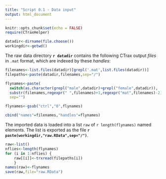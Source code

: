 ```yaml
---
title: "Script 0.1 - Data input"
output: html_document
---
```


```r
knitr::opts_chunk$set(echo = FALSE)
require(CTraxHelper)
```


```r
datadir<-dirname(file.choose())
workingdir<-getwd()
```

The raw data directory **`r datadir`** contains the following CTrax output *files* in `.mat` format, which are indexed by these *handles*:

```r
filenames<-list.files(datadir)[grepl('.mat',list.files(datadir))]
filepaths<-paste(datadir,filenames,sep="/")

flynames<-paste(
  switch(as.character(grepl("male",datadir)+grepl("female",datadir)), '1'='m', '2'='f', '0'='n'),
  substr(filenames,regexpr(" ",filenames)+1,regexpr("mat",filenames)-2),
  sep="")

flynames<-gsub("ctrl","0",flynames)

cbind("names"=filenames,"handles"=flynames)
```

The imported data is loaded into a list `raw` of `r length(flynames)` named elements. The list is exported as the file **`r paste(workingdir,"raw.RData",sep="/")`**.

```r
raw<-list()
nflies<-length(flynames)
for (i in 1:nflies) {
    raw[[i]]<-trxread(filepaths[i])
    }
names(raw)<-flynames
save(raw,file="raw.RData")
```
